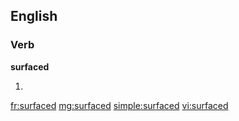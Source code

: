 ==English==

===Verb===
'''surfaced'''

# {{past of|[[surface]]}}

[[fr:surfaced]]
[[mg:surfaced]]
[[simple:surfaced]]
[[vi:surfaced]]